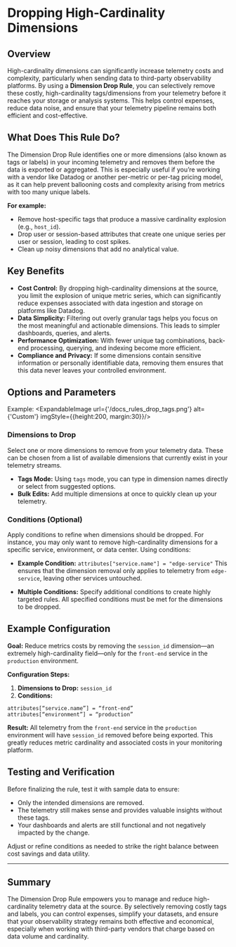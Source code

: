 
# Dropping High-Cardinality Dimensions

## Overview

High-cardinality dimensions can significantly increase telemetry costs and complexity, particularly when sending data to third-party observability platforms. By using a **Dimension Drop Rule**, you can selectively remove these costly, high-cardinality tags/dimensions from your telemetry before it reaches your storage or analysis systems. This helps control expenses, reduce data noise, and ensure that your telemetry pipeline remains both efficient and cost-effective.

## What Does This Rule Do?

The Dimension Drop Rule identifies one or more dimensions (also known as tags or labels) in your incoming telemetry and removes them before the data is exported or aggregated. This is especially useful if you’re working with a vendor like Datadog or another per-metric or per-tag pricing model, as it can help prevent ballooning costs and complexity arising from metrics with too many unique labels.

**For example:**
- Remove host-specific tags that produce a massive cardinality explosion (e.g., `host_id`).
- Drop user or session-based attributes that create one unique series per user or session, leading to cost spikes.
- Clean up noisy dimensions that add no analytical value.

## Key Benefits

- **Cost Control:** By dropping high-cardinality dimensions at the source, you limit the explosion of unique metric series, which can significantly reduce expenses associated with data ingestion and storage on platforms like Datadog.
- **Data Simplicity:** Filtering out overly granular tags helps you focus on the most meaningful and actionable dimensions. This leads to simpler dashboards, queries, and alerts.
- **Performance Optimization:** With fewer unique tag combinations, back-end processing, querying, and indexing become more efficient.
- **Compliance and Privacy:** If some dimensions contain sensitive information or personally identifiable data, removing them ensures that this data never leaves your controlled environment.

## Options and Parameters
Example:
<ExpandableImage url={'/docs_rules_drop_tags.png'} alt={'Custom'} imgStyle={{height:200, margin:30}}/>

### Dimensions to Drop

Select one or more dimensions to remove from your telemetry data. These can be chosen from a list of available dimensions that currently exist in your telemetry streams.

- **Tags Mode:** Using `tags` mode, you can type in dimension names directly or select from suggested options.
- **Bulk Edits:** Add multiple dimensions at once to quickly clean up your telemetry.

### Conditions (Optional)

Apply conditions to refine when dimensions should be dropped. For instance, you may only want to remove high-cardinality dimensions for a specific service, environment, or data center. Using conditions:

- **Example Condition:** `attributes["service.name"] = "edge-service"`
This ensures that the dimension removal only applies to telemetry from `edge-service`, leaving other services untouched.

- **Multiple Conditions:** Specify additional conditions to create highly targeted rules. All specified conditions must be met for the dimensions to be dropped.

## Example Configuration

**Goal:** Reduce metrics costs by removing the `session_id` dimension—an extremely high-cardinality field—only for the `front-end` service in the `production` environment.

**Configuration Steps:**
1. **Dimensions to Drop:**
`session_id`
2. **Conditions:**
```ottl
attributes[“service.name”] = “front-end”
attributes[“environment”] = “production”
```

**Result:** All telemetry from the `front-end` service in the `production` environment will have `session_id` removed before being exported. This greatly reduces metric cardinality and associated costs in your monitoring platform.

## Testing and Verification

Before finalizing the rule, test it with sample data to ensure:
- Only the intended dimensions are removed.
- The telemetry still makes sense and provides valuable insights without these tags.
- Your dashboards and alerts are still functional and not negatively impacted by the change.

Adjust or refine conditions as needed to strike the right balance between cost savings and data utility.

---


## Summary

The Dimension Drop Rule empowers you to manage and reduce high-cardinality telemetry data at the source. By selectively removing costly tags and labels, you can control expenses, simplify your datasets, and ensure that your observability strategy remains both effective and economical, especially when working with third-party vendors that charge based on data volume and cardinality.